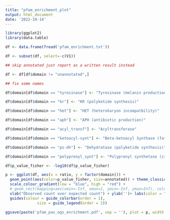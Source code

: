 ```yaml
---
title: "pfam_enrichment_plot"
output: html_document
date: '2022-10-14'
---
```


```r

library(ggplot2)
library(data.table)

```



```r

df <- data.frame(fread('pfam_enrichment.txt'))

df <- subset(df, select=-c(V1))


```

```r
## skip annotated just report as a written result instead

df <- df[df$domain != "unannotated",]

```

```r

## fix some names

df$domain[df$domain == "tyrosinase"] <- "Tyrosinase (melanin production)"

df$domain[df$domain == "kr"] <- "KR (polyketide synthesis)"

df$domain[df$domain == "het"] <- "HET (heterokaryon incompatbility)"

df$domain[df$domain == "aph"] <- "APH (antibiotic production)"

df$domain[df$domain == "acyl_transf"] <- "Acyltransferase"

df$domain[df$domain == "ketoacyl-synt"] <- "Beta-ketoacyl Synthase (fatty acid synthesis)"

df$domain[df$domain == "ps-dh"] <- "Dehydratase (polyketide synthesis)"

df$domain[df$domain == "polyprenyl_synt"] <- "Polyprenyl synthetase (isoprenoid synthesis)"

```

```r
df$p_value_fisher <- -log10(df$p_value_fisher)
```


```r



p <- ggplot(df, aes(x = ratio, y = factor(domain))) +
  geom_point(aes(color=p_value_fisher, size=annotated)) + theme_classic() +
  scale_colour_gradient(low = "blue", high = "red") +
  # geom_rect(mapping=aes(xmin=-Inf, xmax=1, ymin=-Inf, ymax=Inf), color="grey", alpha=0.01) + # rectangle shows the mark for observed/expected is 1
  xlab("Observed count over expected count") + ylab('')+ labs(color = "-Log10 p-value", size = "Number of orthogroups \nwith annotation")+theme(axis.text=element_text(size=6), axis.title=element_text(size=8), legend.title=element_text(size=8))+
  guides(colour = guide_colorbar(order = 1),
              size = guide_legend(order = 2))

ggsave(paste('pfam_pav_ogs_enrichment.pdf', sep = ''), plot = p, width = 6.5, height = 3)


```

